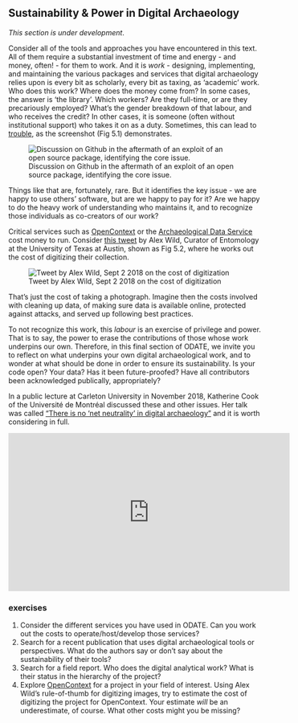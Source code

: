 ## Sustainability & Power in Digital Archaeology

<div class = rmdcaution> _This section is under development_. </div>

Consider all of the tools and approaches you have encountered in this text. All of them require a substantial investment of time and energy - and money, often! - for them to work. And it is _work_ - designing, implementing, and maintaining the various packages and services that digital archaeology relies upon is every bit as scholarly, every bit as taxing, as 'academic' work. Who does this work? Where does the money come from? In some cases, the answer is 'the library'. Which workers? Are they full-time, or are they precariously employed? What's the gender breakdown of that labour, and who receives the credit? In other cases, it is someone (often without institutional support) who takes it on as a duty. Sometimes, this can lead to [trouble](https://arstechnica.com/information-technology/2018/11/hacker-backdoors-widely-used-open-source-software-to-steal-bitcoin/), as the screenshot (Fig 5.1) demonstrates.

![Discussion on Github in the aftermath of an exploit of an open source package, identifying the core issue.](images/githubdebate.png)

Things like that are, fortunately, rare. But it identifies the key issue - we are happy to use others' software, but are we happy to pay for it? Are we happy to do the heavy work of understanding who maintains it, and to recognize those individuals as co-creators of our work?

Critical services such as [OpenContext](http://opencontext.org) or the [Archaeological Data Service](http://www.archaeologydataservice.ac.uk/advice/chargingPolicy.xhtml) cost money to run. Consider [this tweet](https://twitter.com/Myrmecos/status/1036437847153274881) by Alex Wild, Curator of Entomology at the University of Texas at Austin, shown as Fig 5.2, where he works out the cost of digitizing their collection.

![Tweet by Alex Wild, Sept 2 2018 on the cost of digitization](images/alex-wild-tweet.png)

That's just the cost of taking a photograph. Imagine then the costs involved with cleaning up data, of making sure data is available online, protected against attacks, and served up following best practices. 

To not recognize this work, this _labour_ is an exercise of privilege and power. That is to say, the power to erase the contributions of those whose work underpins our own. Therefore, in this final section of ODATE, we invite you to reflect on what underpins your own digital archaeological work, and to wonder at what should be done in order to ensure its sustainability. Is your code open? Your data? Has it been future-proofed? Have all contributors been acknowledged publically, appropriately?

In a public lecture at Carleton University in November 2018, Katherine Cook of the Université de Montréal discussed these and other issues. Her talk was called ["There is no ‘net neutrality’ in digital archaeology"](https://youtu.be/vDqle5mNiZE) and it is worth considering in full.

<iframe width="560" height="315" src="https://www.youtube.com/embed/vDqle5mNiZE" frameborder="0" allow="accelerometer; autoplay; encrypted-media; gyroscope; picture-in-picture" allowfullscreen></iframe>

### exercises

1. Consider the different services you have used in ODATE. Can you work out the costs to operate/host/develop those services?
2. Search for a recent publication that uses digital archaeological tools or perspectives. What do the authors say or don't say about the sustainability of their tools?
3. Search for a field report. Who does the digital analytical work? What is their status in the hierarchy of the project? 
4. Explore [OpenContext](http://opencontext.org) for a project in your field of interest. Using Alex Wild's rule-of-thumb for digitizing images, try to estimate the cost of digitizing the project for OpenContext. Your estimate *will* be an underestimate, of course. What other costs might you be missing?